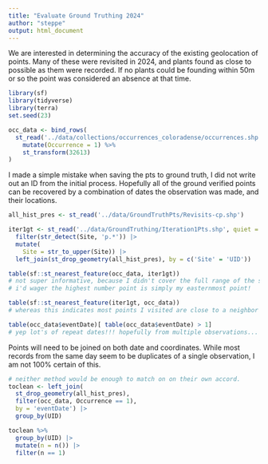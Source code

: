 ```yaml
---
title: "Evaluate Ground Truthing 2024"
author: "steppe"
output: html_document
---
```


We are interested in determining the accuracy of the existing geolocation of points. 
Many of these were revisited in 2024, and plants found as close to possible as them were recorded. 
If no plants could be founding within 50m or so the point was considered an absence at that time. 

```r
library(sf)
library(tidyverse)
library(terra)
set.seed(23)
```

```r
occ_data <- bind_rows(
  st_read('../data/collections/occurrences_coloradense/occurrences.shp', quiet = T) %>% 
    mutate(Occurrence = 1) %>% 
    st_transform(32613)
) 
```


I made a simple mistake when saving the pts to ground truth, I did not write out an ID from the initial process. 
Hopefully all of the ground verified points can be recovered by a combination of dates the observation was made, and their locations. 

```r
all_hist_pres <- st_read('../data/GroundTruthPts/Revisits-cp.shp') 

iter1gt <- st_read('../data/GroundTruthing/Iteration1Pts.shp', quiet = TRUE) |>
  filter(str_detect(Site, 'p.*')) |>
  mutate(
    Site = str_to_upper(Site)) |>
  left_join(st_drop_geometry(all_hist_pres), by = c('Site' = 'UID'))

table(sf::st_nearest_feature(occ_data, iter1gt)) 
# not super informative, because I didn't cover the full range of the species. 
# i'd wager the highest number point is simply my easternmost point!

table(sf::st_nearest_feature(iter1gt, occ_data)) 
# whereas this indicates most points I visited are close to a neighbor in the historic data set

table(occ_data$eventDate)[ table(occ_data$eventDate) > 1]
# yep lot's of repeat dates!!! hopefully from multiple observations... 
```

Points will need to be joined on both date and coordinates. 
While most records from the same day seem to be duplicates of a single observation, 
I am not 100% certain of this. 

```r
# neither method would be enough to match on on their own accord. 
toclean <- left_join(
  st_drop_geometry(all_hist_pres),
  filter(occ_data, Occurrence == 1), 
  by = 'eventDate') |>
  group_by(UID)

toclean %>% 
  group_by(UID) |>
  mutate(n = n()) |>
  filter(n == 1)

```